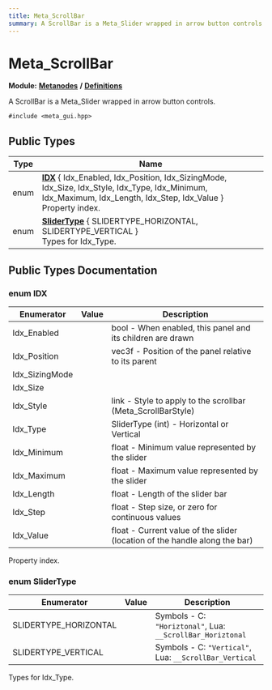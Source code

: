 ```yaml
---
title: Meta_ScrollBar
summary: A ScrollBar is a Meta_Slider wrapped in arrow button controls. 
---
```


# Meta_ScrollBar

**Module:** **[Metanodes](../../modules/metanodes/index.mdx)** **/** **[Definitions](../../modules/metanodes/definitions.mdx)**

A ScrollBar is a Meta_Slider wrapped in arrow button controls. 

`#include <meta_gui.hpp>`

## Public Types

| Type           | Name           |
| -------------- | -------------- |
| enum| **[IDX](#enum-idx)** \{ Idx_Enabled, Idx_Position, Idx_SizingMode, Idx_Size, Idx_Style, Idx_Type, Idx_Minimum, Idx_Maximum, Idx_Length, Idx_Step, Idx_Value \}<br />Property index.  |
| enum| **[SliderType](#enum-slidertype)** \{ SLIDERTYPE_HORIZONTAL, SLIDERTYPE_VERTICAL \}<br />Types for Idx_Type.  |

## Public Types Documentation

### enum IDX

| Enumerator | Value | Description |
| ---------- | ----- | ----------- |
| Idx_Enabled | | bool - When enabled, this panel and its children are drawn   |
| Idx_Position | | vec3f - Position of the panel relative to its parent   |
| Idx_SizingMode | |   |
| Idx_Size | |   |
| Idx_Style | | link - Style to apply to the scrollbar (Meta_ScrollBarStyle)   |
| Idx_Type | | SliderType (int) - Horizontal or Vertical   |
| Idx_Minimum | | float - Minimum value represented by the slider   |
| Idx_Maximum | | float - Maximum value represented by the slider   |
| Idx_Length | | float - Length of the slider bar   |
| Idx_Step | | float - Step size, or zero for continuous values   |
| Idx_Value | | float - Current value of the slider (location of the handle along the bar)   |

Property index. 

### enum SliderType

| Enumerator | Value | Description |
| ---------- | ----- | ----------- |
| SLIDERTYPE_HORIZONTAL | | Symbols - C: `"Horiztonal"`, Lua: `__ScrollBar_Horiztonal`  |
| SLIDERTYPE_VERTICAL | | Symbols - C: `"Vertical"`, Lua: `__ScrollBar_Vertical`  |

Types for Idx_Type. 
